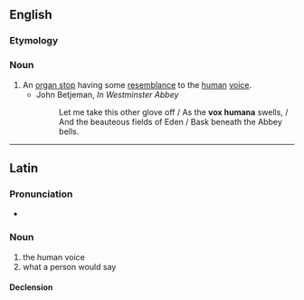 ==English==

===Etymology===
{{bor|en|la|}}

===Noun===
{{wikipedia}}
{{en-noun}}

# An [[organ stop]] having some [[resemblance]] to the [[human]] [[voice]].
#* John Betjeman, ''In Westminster Abbey''
#*: Let me take this other glove off / As the '''vox humana''' swells, / And the beauteous fields of Eden / Bask beneath the Abbey bells.

----

==Latin==

===Pronunciation===
* {{la-IPA|'vōx hūmāna}}

===Noun===
{{la-noun|[[vōx]]<3.F> [[humanus|hūmāna]]<+>|title=<3> noun with <1> adjective.}}

# the human voice
# what a person would say

====Declension====
{{la-ndecl|vōx<3.F> hūmāna<+>|title=<3> noun with <1> adjective.}}